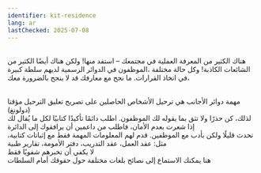 ```yaml
---
identifier: kit-residence
lang: ar
lastChecked: 2025-07-08
---
```

<br/> هناك الكثير من المعرفة العملية في مجتمعك – استفد منها! ولكن هناك أيضًا الكثير من الشائعات الكاذبة! وكل حالة مختلفة
،الموظفون في الدوائر الرسمية لديهم سلطة كبيرة في اتخاذ القرارات. ما نجح مع معارفك قد لا ينجح بالضرورة معك، 

<BlockBox identifier="residence">
    <Block identifier="residence" collection="flyers" />
</BlockBox>

<br/> مهمة دوائر الأجانب هي ترحيل الأشخاص الحاصلين على تصريح تعليق الترحيل مؤقتا (دولونغ)
<br/> لذلك، كن حذرًا ولا تثق بما يقوله لك الموظفون. اطلب دائمًا تأكيدًا كتابيًا لكل ما يُقال لك
<br/> إذا شعرت بعدم الأمان، فاطلب من داعمين أن يرافقوك إلى الدائرة
<br/> تحدث قليلًا ولكن بأدب مع الموظفين. قدم لهم المعلومات المهمة فقط مع إثباتات كتابية، مثل: عقد العمل، عقد التدريب، دفتر الأمومة، تقارير طبية
<br/> لا يكفي أن تخبرهم شفويًا فقط
<br/> هنا يمكنك الاستماع إلى نصائح بلغات مختلفة حول حقوقك أمام السلطات
<ExternalShortLink identifier="sfr_audio" />
